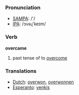 === Pronunciation ===
*[[w:SAMPA|SAMPA]]: /'/
*[[w:IPA|IPA]]: /ɔvəɻ'keɪm/

=== Verb ===

'''overcame'''

# past tense of to [[overcome]]

=== Translations ===
*[[Dutch]]: [[overwon]], [[overwonnen]]
*[[Esperanto]]: [[venkis]]